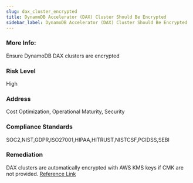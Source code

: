 ```yaml
---
slug: dax_cluster_encrypted
title: DynamoDB Accelerator (DAX) Cluster Should Be Encrypted
sidebar_label: DynamoDB Accelerator (DAX) Cluster Should Be Encrypted
---
```


### More Info:

Ensure DynamoDB DAX clusters are encrypted

### Risk Level

High

### Address

Cost Optimization, Operational Maturity, Security

### Compliance Standards

SOC2,NIST,GDPR,ISO27001,HIPAA,HITRUST,NISTCSF,PCIDSS,SEBI

### Remediation

DAX clusters are automatically encrypted with AWS KMS keys if CMK are not provided.
[Reference Link](https://docs.aws.amazon.com/amazondynamodb/latest/developerguide/DAXEncryptionAtRest.html)

